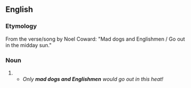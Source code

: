 ==English==

===Etymology===
From the verse/song by Noel Coward: "Mad dogs and Englishmen / Go out in the midday sun."
{{wikipedia|Mad Dogs and Englishmen (song)}}

===Noun===
{{en-plural noun}}

# {{n-g|To express that it is very [[hot]] [[weather]].}}
#* ''Only '''mad dogs and Englishmen''' would go out in this heat!''